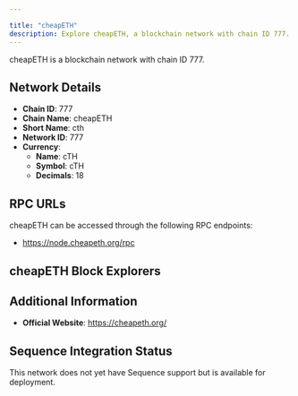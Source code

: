 ```yaml
---

title: "cheapETH"
description: Explore cheapETH, a blockchain network with chain ID 777. Learn about its native currency, cTH, and how to interact with the network.
---
```




cheapETH is a blockchain network with chain ID 777.

## Network Details

- **Chain ID**: 777
- **Chain Name**: cheapETH
- **Short Name**: cth
- **Network ID**: 777
- **Currency**: 
  - **Name**: cTH
  - **Symbol**: cTH
  - **Decimals**: 18

## RPC URLs

cheapETH can be accessed through the following RPC endpoints:

- https://node.cheapeth.org/rpc

## cheapETH Block Explorers



## Additional Information

- **Official Website**: https://cheapeth.org/

## Sequence Integration Status

This network does not yet have Sequence support but is available for deployment.
